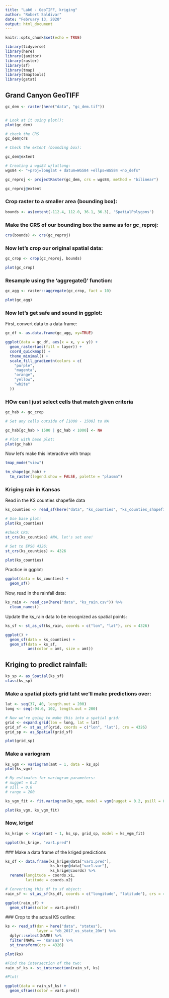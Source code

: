```yaml
---
title: "Lab6 - GeoTIFF, kriging"
author: "Robert Saldivar"
date: "February 13, 2020"
output: html_document
---
```


```r
knitr::opts_chunk$set(echo = TRUE)
```

```r
library(tidyverse)
library(here)
library(janitor)
library(raster)
library(sf)
library(tmap)
library(tmaptools)
library(gstat)
```

## Grand Canyon GeoTIFF

```r

gc_dem <- raster(here("data", "gc_dem.tif"))


# Look at it using plot():
plot(gc_dem)

# check the CRS
gc_dem@crs

# Check the extent (bounding box):

gc_dem@extent

# Creating a wgs84 w/latlong:
wgs84 <- "+proj=longlat + datum=WGS84 +ellps=WGS84 +no_defs"

gc_reproj <- projectRaster(gc_dem, crs = wgs84, method = "bilinear") 

gc_reproj@extent

```

### Crop raster to a smaller area (bounding box):
```r
bounds <- as(extent(-112.4, 112.0, 36.1, 36.3), 'SpatialPolygons')
```

### Make the CRS of our bounding box the same as for gc_reproj:
```r
crs(bounds) <- crs(gc_reproj)
```

### Now let's crop our original spatial data:
```r
gc_crop <- crop(gc_reproj, bounds)

plot(gc_crop)
```

### Resample using the 'aggregate()' function:
```r
gc_agg <- raster::aggregate(gc_crop, fact = 10)

plot(gc_agg)
```

### Now let's get safe and sound in ggplot:

First, convert data to a data frame:
```r
gc_df <- as.data.frame(gc_agg, xy=TRUE)

ggplot(data = gc_df, aes(x = x, y = y)) +
  geom_raster(aes(fill = layer)) +
  coord_quickmap() +
  theme_minimal() +
  scale_fill_gradientn(colors = c(
    "purple",
    "magenta",
    "orange",
    "yellow",
    "white"
  ))
```

### HOw can I just select cells that match given criteria
```r
gc_hab <- gc_crop

# Set any cells outside of [1000 - 1500] to NA

gc_hab[gc_hab > 1500 | gc_hab < 1000] <- NA

# Plot with base plot:
plot(gc_hab)

```

Now let's make this interactive with tmap:
```r
tmap_mode("view")

tm_shape(gc_hab) +
  tm_raster(legend.show = FALSE, palette = "plasma")

```

### Kriging rain in Kansas

Read in the KS counties shapefile data
```r
ks_counties <- read_sf(here("data", "ks_counties", "ks_counties_shapefile.shp"))

# Use base plot:
plot(ks_counties)

#check CRS:
st_crs(ks_counties) #NA, let's set one!

# Set to EPSG 4326:
st_crs(ks_counties) <- 4326

plot(ks_counties)
```

Practice in ggplot:
```r
ggplot(data = ks_counties) +
  geom_sf()
```

Now, read in the rainfall data:
```r
ks_rain <- read_csv(here("data", "ks_rain.csv")) %>%
  clean_names()
```

Update the ks_rain data to be recognized as spatial points:
```r
ks_sf <- st_as_sf(ks_rain, coords = c("lon", "lat"), crs = 4326)
```

```r
ggplot() + 
  geom_sf(data = ks_counties) +
  geom_sf(data = ks_sf, 
          aes(color = amt, size = amt))
```

## Kriging to predict rainfall:
```r
ks_sp <- as_Spatial(ks_sf)
class(ks_sp)
```

### Make a spatial pixels grid taht we'll make predictions over:

```r
lat <- seq(37, 40, length.out = 200)
long <- seq(-94.6, 102, length.out = 200)

# Now we're going to make this into a spatial grid:
grid <- expand.grid(lon = long, lat = lat)
grid_sf <- st_as_sf(grid, coords = c("lon", "lat"), crs = 4326)
grid_sp <- as_Spatial(grid_sf)

plot(grid_sp)
```

### Make a variogram
```r
ks_vgm <- variogram(amt ~ 1, data = ks_sp)
plot(ks_vgm)

# My estimates for variogram parameters:
# nugget = 0.2
# sill = 0.8
# range = 200

ks_vgm_fit <- fit.variogram(ks_vgm, model = vgm(nugget = 0.2, psill = 0.8, range = 200, model = "Sph"))

plot(ks_vgm, ks_vgm_fit)
```

### Now, krige!
```r
ks_krige <- krige(amt ~ 1, ks_sp, grid_sp, model = ks_vgm_fit)
```

```r
spplot(ks_krige, "var1.pred")
```

 ### Make a data frame of the kriged predictions
```r
ks_df <- data.frame(ks_krige@data["var1.pred"],
                    ks_krige@data["var1.var"],
                    ks_krige@coords) %>%
  rename(longitude = coords.x1,
         latitude = coords.x2)

# Converting this df to sf object:
rain_sf <- st_as_sf(ks_df, coords = c("longitude", "latitude"), crs = 4326)

ggplot(rain_sf) +
  geom_sf(aes(color = var1.pred))
```
 
 
 ### Crop to the actual KS outline:
```r
ks <- read_sf(dsn = here("data", "states"),
              layer = "cb_2017_us_state_20m") %>%
  dplyr::select(NAME) %>%
  filter(NAME == "Kansas") %>%
  st_transform(crs = 4326)

plot(ks)
```
 
```r
#Find the intersection of the two:
rain_sf_ks <- st_intersection(rain_sf, ks) 

#Plot!

ggplot(data = rain_sf_ks) +
  geom_sf(aes(color = var1.pred))

```
 
 
